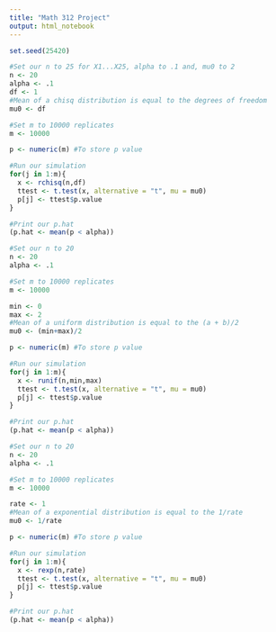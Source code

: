 ---
title: "Math 312 Project"
output: html_notebook
---

```{r}
set.seed(25420)
```


```{r}
#Set our n to 25 for X1...X25, alpha to .1 and, mu0 to 2
n <- 20
alpha <- .1
df <- 1
#Mean of a chisq distribution is equal to the degrees of freedom
mu0 <- df

#Set m to 10000 replicates
m <- 10000

p <- numeric(m) #To store p value

#Run our simulation
for(j in 1:m){
  x <- rchisq(n,df)
  ttest <- t.test(x, alternative = "t", mu = mu0)
  p[j] <- ttest$p.value
}

#Print our p.hat 
(p.hat <- mean(p < alpha))
```

```{r}
#Set our n to 20
n <- 20
alpha <- .1

#Set m to 10000 replicates
m <- 10000

min <- 0
max <- 2
#Mean of a uniform distribution is equal to the (a + b)/2
mu0 <- (min+max)/2

p <- numeric(m) #To store p value

#Run our simulation
for(j in 1:m){
  x <- runif(n,min,max)
  ttest <- t.test(x, alternative = "t", mu = mu0)
  p[j] <- ttest$p.value
}

#Print our p.hat 
(p.hat <- mean(p < alpha))
```
```{r}
#Set our n to 20
n <- 20
alpha <- .1

#Set m to 10000 replicates
m <- 10000

rate <- 1
#Mean of a exponential distribution is equal to the 1/rate
mu0 <- 1/rate

p <- numeric(m) #To store p value

#Run our simulation
for(j in 1:m){
  x <- rexp(n,rate)
  ttest <- t.test(x, alternative = "t", mu = mu0)
  p[j] <- ttest$p.value
}

#Print our p.hat 
(p.hat <- mean(p < alpha))
```
